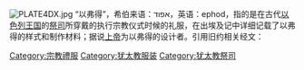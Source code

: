 {{multiple issues|
{{expand|time=2015-02-06T07:27:59+00:00}}
{{non-free|time=2015-02-06T07:27:59+00:00}}
{{unreferenced|time=2015-02-06T07:27:59+00:00}}
}}
[[File:PLATE4DX.jpg|thumb]]
“以弗得”，希伯来语：אפוד，英语：ephod，指的是在古代[[以色列王国|以色列王国]]的[[祭司|祭司]]所穿戴的执行宗教仪式时候的礼服，在出埃及记中详细记载了以弗得的样式和制作材料；据说[[上帝|上帝]]为以弗得的设计者。引用旧约相关经文：

{{cquote|你要给你哥哥亚伦作圣衣为荣耀，为华美。又要吩咐一切心中有智慧的，就是我用智慧的灵所充满的，给亚伦作衣服，使他分别为圣，可以给我供祭司的职分。<br />
所要作的就是胸牌，以弗得，外袍，杂色的内袍，冠冕，腰带，使你哥哥亚伦和他儿子穿这圣服，可以给我供祭司的职分。要用金线和蓝色，紫色，朱红色线，并细麻去作。他们要拿金线和蓝色，紫色，朱红色线，并捻的细麻，用巧匠的手工作以弗得。以弗得当有两条肩带，接上两头，使它相连。其上巧工织的带子，要和以弗得一样的作法，用以束上，与以弗得接连一块，要用金线和蓝色，紫色，朱红色线，并捻的细麻作成。要取两块红玛瑙，在上面刻以色列儿子的名字，要用刻宝石的手工，仿佛刻图书，按着以色列儿子名字，刻这两块宝石，要镶在金槽上。要将这两块宝石安在以弗得的两条肩带上，为以色列人作纪念石。亚伦要在两肩上担他们的名字，在耶和华面前作为纪念。要用金子作二槽，又拿精金，用拧工仿佛拧绳子，作两条链子，把这拧成的链子搭在二槽上。你要用巧匠的手工作一个决断的胸牌。要和以弗得一样的作法，用金线和蓝色，紫色，朱红色线，并捻的细麻作成。这胸牌要四方的，叠为两层，长一虎口，宽一虎口。要在上面镶宝石四行，第一行是红宝石，红璧玺，红玉，第二行是绿宝石，蓝宝石，金钢石，第三行是紫玛瑙，白玛瑙，紫晶，第四行是水苍玉，红玛瑙，碧玉。这都要镶在金槽中。这些宝石都要按着以色列十二个儿子的名字，仿佛刻图书，刻十二个支派的名字。要在胸牌上用精金拧成如绳的链子。在胸牌上也要作两个金环，安在胸牌的两头。要把那两条拧成的金链子，穿过胸牌两头的环子。又要把链子的那两头接在两槽上，安在以弗得前面肩带上。要作两个金环，安在胸牌的两头，在以弗得里面的边上。又要作两个金环，安在以弗得前面两条肩带的下边，挨近相接之处，在以弗得巧工织的带子以上。要用蓝细带子把胸牌的环子与以弗得的环子系住，使胸牌贴在以弗得巧工织的带子上，不可与以弗得离缝。亚伦进圣所的时候，要将决断胸牌，就是刻着以色列儿子名字的，带在胸前，在耶和华面前常作纪念。又要将乌陵和土明放在决断的胸牌里，亚伦进到耶和华面前的时候，要带在胸前，在耶和华面前常将以色列人的决断牌带在胸前。你要作以弗得的外袍，颜色全是蓝的。袍上要为头留一领口，口的周围织出领边来，仿佛铠甲的领口，免得破裂。袍子周围底边上要用蓝色，紫色，朱红色线作石榴。在袍子周围的石榴中间要有金铃铛，一个金铃铛一个石榴，一个金铃铛一个石榴，在袍子周围的底边上。亚伦供职的时候要穿这袍子。他进圣所到耶和华面前，以及出来的时候，袍上的响声必被听见，使他不至于死亡。你要用精金作一面牌，在上面按刻图书之法刻着『归耶和华为圣』。要用一条蓝细带子将牌系在冠冕的前面。这牌必在亚伦的额上，亚伦要担当干犯圣物条例的罪孽，这圣物是以色列人在一切的圣礼物上所分别为圣的。这牌要常在他的额上，使他们可以在耶和华面前蒙悦纳。要用杂色细麻线织内袍，用细麻布作冠冕，又用绣花的手工作腰带。你要为亚伦的儿子作内袍，腰带，裹头巾，为荣耀，为华美。要把这些给你的哥哥亚伦和他的儿子穿戴，又要膏他们，将他们分别为圣，好给我供祭司的职分。要给他们作细麻布裤子，遮掩下体，裤子当从腰达到大腿。亚伦和他儿子进入会幕，或就近坛，在圣所供职的时候必穿上，免得担罪而死。这要为亚伦和他的后裔作永远的定例。|《圣经》（和合本）出埃及记二十八章2-43节}}

[[Category:宗教禮服|Category:宗教禮服]]
[[Category:犹太教服装|Category:犹太教服装]]
[[Category:犹太教祭司|Category:犹太教祭司]]